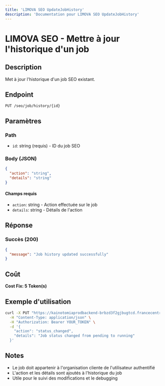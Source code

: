 ```yaml
---
title: 'LIMOVA SEO UpdateJobHistory'
description: 'Documentation pour LIMOVA SEO UpdateJobHistory'
---
```


# LIMOVA SEO - Mettre à jour l'historique d'un job

## Description
Met à jour l'historique d'un job SEO existant.

## Endpoint
```
PUT /seo/job/history/{id}
```

## Paramètres

### Path
- `id`: string (requis) - ID du job SEO

### Body (JSON)
```json
{
  "action": "string",
  "details": "string"
}
```

#### Champs requis
- `action`: string - Action effectuée sur le job
- `details`: string - Détails de l'action

## Réponse

### Succès (200)
```json
{
  "message": "Job history updated successfully"
}
```

## Coût
**Cost Fix: 5 Token(s)**

## Exemple d'utilisation

```bash
curl -X PUT "https://kainotomiaprodbackend-brbzd3f2gjbugtcd.francecentral-01.azurewebsites.net/seo/job/history/job-id-123" \
  -H "Content-Type: application/json" \
  -H "Authorization: Bearer YOUR_TOKEN" \
  -d '{
    "action": "status_changed",
    "details": "Job status changed from pending to running"
  }'
```

## Notes
- Le job doit appartenir à l'organisation cliente de l'utilisateur authentifié
- L'action et les détails sont ajoutés à l'historique du job
- Utile pour le suivi des modifications et le debugging 
